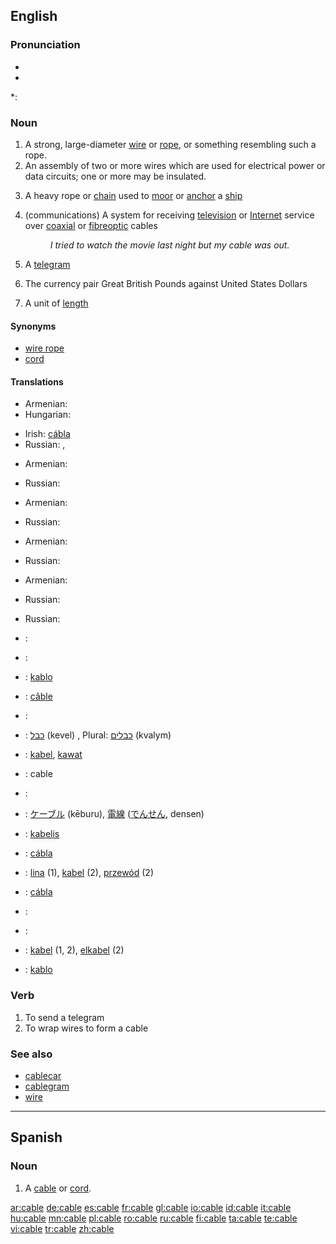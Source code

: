 {{also|câble}}
==English==
{{wikipedia}}

===Pronunciation===
* {{IPA|/keɪbl/}}
* {{audio|en-us-cable.ogg|Audio (US)}}

*: {{rhymes|eɪbəl}}

===Noun===
{{en-noun}}

# A strong, large-diameter [[wire]] or [[rope]], or something resembling such a rope.
# An assembly of two or more wires which are used for electrical power or data circuits; one or more may be insulated.
# {{nautical}} A heavy rope or [[chain]] used to [[moor]] or [[anchor]] a [[ship]]
# (communications) A system for receiving [[television]] or [[Internet]] service over [[coaxial]] or [[fibreoptic]] cables
#: ''I tried to watch the movie last night but my cable was out.''
# A [[telegram]]
# {{finance}} The currency pair Great British Pounds against United States Dollars
# {{nautical}} A unit of [[length]]

====Synonyms====
* [[wire rope]]
* [[cord]]

====Translations====
{{trans-top|large wire, rope}}
* Armenian: {{t-|hy|ճոպան|tr=č̣opan|sc=Armn}}
* Hungarian: {{t+|hu|kábel}}
{{trans-mid}}
* Irish: [[cábla]] {{m}}
* Russian: {{t|ru|трос|m|sc=Cyrl|tr=tros}}, {{t|ru|канат|m|sc=Cyrl|tr=kanát}}
{{trans-bottom}}

{{trans-top|assembly of wires for electricity}}
* Armenian: {{t-|hy|մալուխ|tr=malux|sc=Armn}}
{{trans-mid}}
* Russian: {{t|ru|кабель|m|sc=Cyrl|tr=káb'el'}}
{{trans-bottom}}

{{trans-top|heavy rope or chain for mooring}}
* Armenian: {{t-|hy|ճոպան|tr=č̣opan|sc=Armn}}
{{trans-mid}}
* Russian: {{t|ru|канат|m|sc=Cyrl|tr=kanát}}
{{trans-bottom}}

{{trans-top|communications system with coaxial or fiber optic}}
* Armenian: {{t-|hy|կաբելային|tr=kabelayin|sc=Armn}}
{{trans-mid}}
* Russian: {{t|ru|кабель|m|sc=Cyrl|tr=káb'el'}}
{{trans-bottom}}

{{trans-top|telegram}}
* Armenian: {{t-|hy|հեռագիր|tr=heṙagir|sc=Armn}}
{{trans-mid}}
* Russian: {{t|ru|телеграмма|f|sc=Cyrl|tr=t'el'egrámma}}
{{trans-bottom}}

{{trans-top|currency pair}}
{{trans-mid}}
{{trans-bottom}}

{{trans-top|nautical length}}
* Russian: {{t|ru|кабельтов|m|sc=Cyrl|tr=káb'el'tov}}
{{trans-mid}}
{{trans-bottom}}

{{checktrans-top}}
* {{ttbc|Czech}}: {{t-|cs|kabel|m}}
* {{ttbc|Dutch}}: {{t+|nl|kabel|m}}
* {{ttbc|Esperanto}}: [[kablo]]
* {{ttbc|French}}: [[câble]] {{m}}
* {{ttbc|German}}: {{t+|de|Kabel|n}}
* {{ttbc|Hebrew}}: [[כבל]] (kevel) {{m}}, Plural: [[כבלים]] (kvalym) {{m}}
* {{ttbc|Indonesian}}: [[kabel]], [[kawat]]
* {{ttbc|Interlingua}}: cable
* {{ttbc|Italian}}: {{t+|it|cavo|m}}
{{checktrans-mid}}
* {{ttbc|Japanese}}: [[ケーブル]] (kēburu), [[電線]] ([[でんせん]], densen)
* {{ttbc|Latvian}}: [[kabelis]] {{m}}
* {{ttbc|Manx}}: [[cábla]]
* {{ttbc|Polish}}: [[lina]] {{f}} (1), [[kabel]] {{m}} (2), [[przewód]] {{m}} (2)
* {{ttbc|Scottish Gaelic}}: [[cábla]]
* {{ttbc|Slovak}}: {{t-|sk|kábel|m}}
* {{ttbc|Spanish}}: {{t+|es|cable}}
* {{ttbc|Swedish}}: [[kabel]] (1, 2), [[elkabel]] (2)
* {{ttbc|Turkish}}: [[kablo]]
{{checktrans-bottom}}

===Verb===
{{en-verb|cabl|es}}

# To send a telegram
# To wrap wires to form a cable

===See also===
* [[cablecar]]
* [[cablegram]]
* [[wire]]

----

==Spanish==

===Noun===
{{es-noun-m}}

# A [[cable#English|cable]] or [[cord]].

[[ar:cable]]
[[de:cable]]
[[es:cable]]
[[fr:cable]]
[[gl:cable]]
[[io:cable]]
[[id:cable]]
[[it:cable]]
[[hu:cable]]
[[mn:cable]]
[[pl:cable]]
[[ro:cable]]
[[ru:cable]]
[[fi:cable]]
[[ta:cable]]
[[te:cable]]
[[vi:cable]]
[[tr:cable]]
[[zh:cable]]